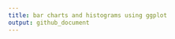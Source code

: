 ```yaml
---
title: bar charts and histograms using ggplot
output: github_document
---
```

```r

```

```r

```

```r

```

```r

```

```r

```

```r

```

